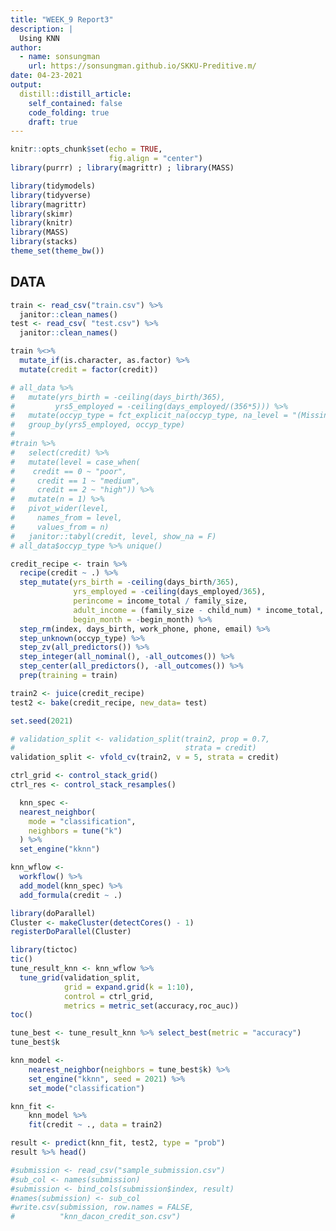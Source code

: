 ```yaml
---
title: "WEEK_9 Report3"
description: |
  Using KNN
author:
  - name: sonsungman
    url: https://sonsungman.github.io/SKKU-Preditive.m/
date: 04-23-2021
output:
  distill::distill_article:
    self_contained: false
    code_folding: true
    draft: true
---
```


```r
knitr::opts_chunk$set(echo = TRUE,
                      fig.align = "center")
library(purrr) ; library(magrittr) ; library(MASS)
```

```r
library(tidymodels)
library(tidyverse)
library(magrittr)
library(skimr)
library(knitr)
library(MASS)
library(stacks)
theme_set(theme_bw())
```


## DATA

```r
train <- read_csv("train.csv") %>% 
  janitor::clean_names()
test <- read_csv( "test.csv") %>%
  janitor::clean_names()
```


```r
train %<>%
  mutate_if(is.character, as.factor) %>% 
  mutate(credit = factor(credit))

# all_data %>%
#   mutate(yrs_birth = -ceiling(days_birth/365),
#         yrs5_employed = -ceiling(days_employed/(356*5))) %>%
#   mutate(occyp_type = fct_explicit_na(occyp_type, na_level = "(Missing)")) %>% 
#   group_by(yrs5_employed, occyp_type)
# 
#train %>% 
#   select(credit) %>%
#   mutate(level = case_when(
#    credit == 0 ~ "poor",
#     credit == 1 ~ "medium",
#     credit == 2 ~ "high")) %>% 
#   mutate(n = 1) %>% 
#   pivot_wider(level,
#     names_from = level,
#     values_from = n)
#   janitor::tabyl(credit, level, show_na = F)
# all_data$occyp_type %>% unique()
```


```r
credit_recipe <- train %>% 
  recipe(credit ~ .) %>% 
  step_mutate(yrs_birth = -ceiling(days_birth/365),
              yrs_employed = -ceiling(days_employed/365),
              perincome = income_total / family_size,
              adult_income = (family_size - child_num) * income_total,
              begin_month = -begin_month) %>% 
  step_rm(index, days_birth, work_phone, phone, email) %>%
  step_unknown(occyp_type) %>% 
  step_zv(all_predictors()) %>% 
  step_integer(all_nominal(), -all_outcomes()) %>% 
  step_center(all_predictors(), -all_outcomes()) %>% 
  prep(training = train)

```


```r
train2 <- juice(credit_recipe)
test2 <- bake(credit_recipe, new_data= test)
```


```r
set.seed(2021)

# validation_split <- validation_split(train2, prop = 0.7,
#                                      strata = credit)
validation_split <- vfold_cv(train2, v = 5, strata = credit)

ctrl_grid <- control_stack_grid()
ctrl_res <- control_stack_resamples()

```


```r
  knn_spec <-
  nearest_neighbor(
    mode = "classification", 
    neighbors = tune("k")
  ) %>%
  set_engine("kknn")

knn_wflow <- 
  workflow() %>% 
  add_model(knn_spec) %>%
  add_formula(credit ~ .)

```


```r
library(doParallel)
Cluster <- makeCluster(detectCores() - 1)
registerDoParallel(Cluster)

library(tictoc)
tic()
tune_result_knn <- knn_wflow %>% 
  tune_grid(validation_split,
            grid = expand.grid(k = 1:10),
            control = ctrl_grid,
            metrics = metric_set(accuracy,roc_auc))
toc()
```


```r
tune_best <- tune_result_knn %>% select_best(metric = "accuracy")
tune_best$k
```

```r
knn_model <- 
    nearest_neighbor(neighbors = tune_best$k) %>%
    set_engine("kknn", seed = 2021) %>% 
    set_mode("classification")

knn_fit <- 
    knn_model %>% 
    fit(credit ~ ., data = train2)
```

```r
result <- predict(knn_fit, test2, type = "prob")
result %>% head()
```

```r
#submission <- read_csv("sample_submission.csv")
#sub_col <- names(submission)
#submission <- bind_cols(submission$index, result)
#names(submission) <- sub_col
#write.csv(submission, row.names = FALSE,
#          "knn_dacon_credit_son.csv")
```
